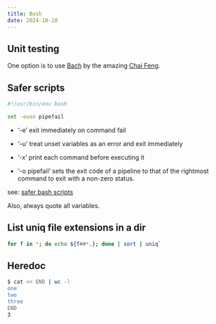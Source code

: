 ```yaml
---
title: Bash
date: 2024-10-10
---
```


## Unit testing

One option is to use [Bach](https://bach.sh/) by the amazing [Chai Feng](https://github.com/chaifeng).

## Safer scripts

```bash
#!/usr/bin/env bash

set -euxo pipefail
```

- '-e' exit immediately on command fail
- '-u' treat unset variables as an error and exit immediately

- '-x' print each command before executing it
- '-o pipefail' sets the exit code of a pipeline to that of the rightmost command to exit with a non-zero status.

see: [safer bash scripts](https://vaneyckt.io/posts/safer_bash_scripts_with_set_euxo_pipefail/)

Also, always quote all variables.


## List uniq file extensions in a dir

```bash
for f in *; do echo ${f##*.}; done | sort | uniq`
```

## Heredoc

```bash
$ cat << END | wc -l
one
two
three
END
3
```
